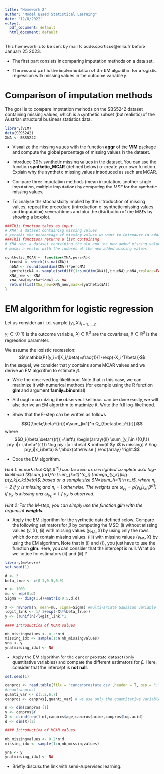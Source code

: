 ```yaml
---
title: "Homework 2"
author: "Model Based Statistical Learning"
date: "12/8/2022"
output:
  pdf_document: default
  html_document: default
---
```


This homework is to be sent by mail to aude.sportisse@inria.fr before January 25 2023. 

* The first part consists in comparing imputation methods on a data set.

* The second part is the implementation of the EM algorithm for a logistic regression with missing values in the outcome variable $y$. 


# Comparison of imputation methods

The goal is to compare imputation methods on the SBS5242 dataset containing missing values, which is a synthetic subset (but realistic) of the Austrian structural business statistics data. 


```r
library(VIM)
data(SBS5242)
XNA <- SBS5242
```

* Visualize the missing values with the function **aggr** of the **VIM** package and compute the global percentage of missing values in the dataset.


* Introduce 30\% synthetic missing values in the dataset. You can use the function **synthetic_MCAR** (defined below) or create your own function. Explain why the synthetic missing values introduced as such are MCAR.

* Compare three imputation methods (mean imputation, another single imputation, multiple imputation) by computing the MSE for the synthetic missing values.

* To analyse the stochasticity implied by the introduction of missing values, repeat the procedure (introduction of synthetic missing values and imputation) several times and plot the distribution of the MSEs by showing a boxplot. 


```r
###This function takes as input 
# XNA: a dataset containing missing values
# percNA: the percentage of missing values we want to introduce in addition.
###This functions returns a list containing 
# XNA_new: a dataset containing the old and the new added missing values,
# mask: a vector with the indexes of the new added missing values

synthetic_MCAR <- function(XNA,percNA){
  trueNA <- which(is.na(XNA))
  nbNA <- round(sum(dim(XNA))*percNA)
  syntheticNA <- sample(setdiff(1:sum(dim(XNA)),trueNA),nbNA,replace=FALSE)
  XNA_new <- XNA
  XNA_new[syntheticNA] <- NA
  return(list(XNA_new=XNA_new,mask=syntheticNA))
}
```



# EM algorithm for logistic regression

Let us consider an i.i.d. sample $(y_i,X_i)_{i=1,\dots,n}$. 

$y_i\in \{0,1\}$ is the outcome variable, $X_i \in \mathbb{R}^d$ are the covariates, $\beta \in \mathbb{R}^d$ is the regression parameter. 

We assume the logistic regression: 
$$\mathbb{P}(y_i=1|X_i;\beta)=\frac{1}{1+\exp(-X_i^T\beta)}$$
In the sequel, we consider that $y$ contains some MCAR values and we derive an EM algorithm to estimate $\beta$.

* Write the observed log-likelihood. Note that in this case, we can maximize it with numerical methods (for example using the R function **glm** and argument **family=binomial**). 



* Although maximizing the observed likelihood can be done easily, we will also derive an EM algorithm to maximize it. Write the full log-likelihood. 


* Show that the E-step can be written as follows

$$Q(\beta;\beta^{(r)})=\sum_{i=1}^n Q_i(\beta;\beta^{(r)})$$
where 
$$Q_i(\beta;\beta^{(r)})=\left\{
    \begin{array}{ll}
        \sum_{y_i\in \{0,1\}} p(y_i|x_i;\beta^{(r)}) \log p(y_i|x_i;\beta)  & \mbox{if $y_i$ is missing} \\
        \log p(y_i|x_i;\beta) & \mbox{otherwise.}
    \end{array}
\right.$$



* Code the EM algorithm. 

*Hint 1: remark that $Q(\beta;\beta^{(r)})$ can be seen as a weighted complete data log-likelihood ($\sum_{i=1}^n \sum_{k=1}^{n_i} \omega_{y_k}\log p(y_k|x_k;\beta)$) based on a sample size $N=\sum_{i=1}^n n_i$, where $n_i=2$ if $y_i$ is missing and $n_i=1$ otherwise. The weights are $\omega_{y_k}=p(y_k|x_k;\beta^{(r)})$ if $y_k$ is missing and  $\omega_{y_k}=1$ if $y_k$ is observed.*

*Hint 2: For the M-step, you can simply use the function **glm** with the argument **weights**.* 



* Apply the EM algorithm for the synthetic data defined below. Compare the following estimators for $\beta$ by computing the MSE: (i) without missing values $(y,X)$, (ii) with missing values $(y_\mathrm{NA},X)$ by using only the rows which do not contain missing values, (iii) with missing values $(y_\mathrm{NA},X)$ by using the EM algorithm. Note that in (i) and (ii), you just have to use the function **glm**. Here, you can consider that the intercept is null. What do we notice for estimators (ii) and (iii) ? 

```r
library(mvtnorm)
set.seed(1)

d <- 3
beta_true <- c(0.1,0.5,0.9)

n <- 1000
mu <- rep(0,d)
Sigma <- diag(1,d)+matrix(0.5,d,d)

X <- rmvnorm(n, mean=mu, sigma=Sigma) #multivariate Gaussian variable
logit_link <- 1/(1+exp(-X%*%beta_true))
y <- (runif(n)<logit_link)*1

#### Introduction of MCAR values

nb_missingvalues <- 0.2*n*d
missing_idx <- sample(1:n,nb_missingvalues)
yna <- y
yna[missing_idx] <- NA
```


* Apply the EM algorithm for the cancer prostate dataset (only quantitative variables) and compare the different estimators for $\beta$. Here, consider that the intercept is **not null**. 

```r
set.seed(1)

canpros <- read.table(file = 'cancerprostate.csv',header = T, sep = ";")
#head(canpros)
quanti_var <- c(1,2,6,7)
canpros <- canpros[,quanti_var] # we use only the quantitative variables.

n <- dim(canpros)[1]
y <- canpros$Y
X <- cbind(rep(1,n),canpros$age,canpros$acide,canpros$log.acid)
d <- dim(X)[2]

#### Introduction of MCAR values

nb_missingvalues <- 0.2*n*d
missing_idx <- sample(1:n,nb_missingvalues)

yna <- y
yna[missing_idx] <- NA
```


* Briefly discuss the link with semi-supervised learning.

